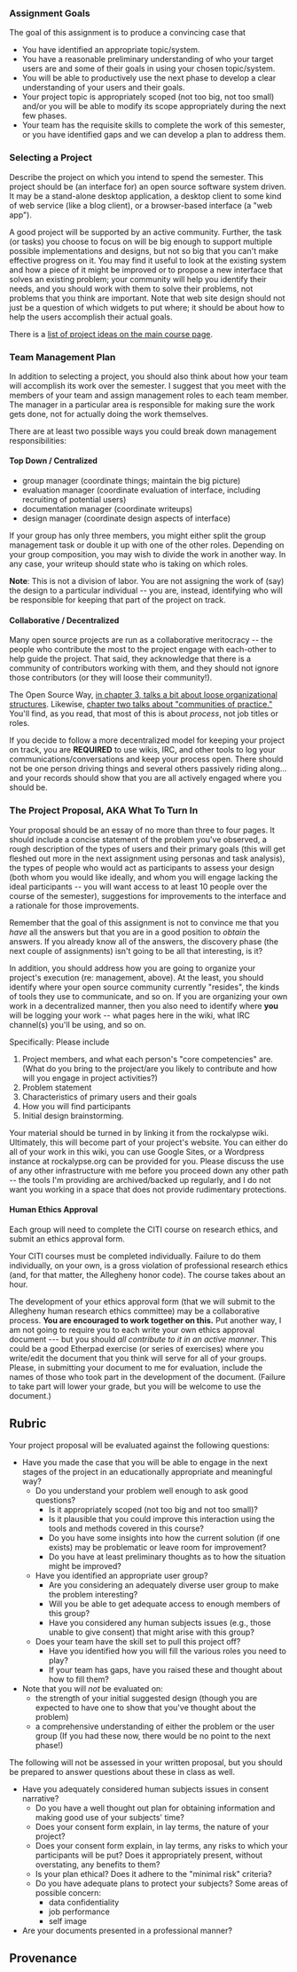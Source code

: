 === Assignment Goals ===

The goal of this assignment is to produce a convincing case that

* You have identified an appropriate topic/system.
* You have a reasonable preliminary understanding of who your target users are and some of their goals in using your chosen topic/system.
* You will be able to productively use the next phase to develop a clear understanding of your users and their goals.
* Your project topic is appropriately scoped (not too big, not too small) and/or you will be able to modify its scope appropriately during the next few phases.
* Your team has the requisite skills to complete the work of this semester, or you have identified gaps and we can develop a plan to address them.

=== Selecting a Project ===

Describe the project on which you intend to spend the semester.  This project should be (an interface for) an open source software system driven.  It may be a stand-alone desktop application, a desktop client to some kind of web service (like a blog client), or a browser-based interface (a "web app").

A good project will be supported by an active community. Further, the task (or tasks) you choose to focus on will be big enough to support multiple possible implementations and designs, but not so big that you can't make effective progress on it. You may find it useful to look at the existing system and how a piece of it might be improved or to propose a new interface that solves an existing problem; your community will help you identify their needs, and you should work with them to solve their problems, not problems that you think are important. Note that web site design should not just be a question of which widgets to put where; it should be about how to help the users accomplish their actual goals.

There is a [http://rockalypse.org/courses/cmpsc303f10/projects/ list of project ideas on the main course page].

=== Team Management Plan ===

In addition to selecting a project, you should also think about how your team will accomplish its work over the semester.  I suggest that you meet with the members of your team and assign management roles to each team member. The manager in a particular area is responsible for making sure the work gets done, not for actually doing the work themselves. 

There are at least two possible ways you could break down management responsibilities: 

==== Top Down / Centralized ====

* group manager (coordinate things; maintain the big picture)
* evaluation manager (coordinate evaluation of interface, including recruiting of potential users)
* documentation manager (coordinate writeups)
* design manager (coordinate design aspects of interface)

If your group has only three members, you might either split the group management task or double it up with one of the other roles.  Depending on your group composition, you may wish to divide the work in another way.  In any case, your writeup should state who is taking on which roles.

'''Note''': This is not a division of labor. You are not assigning the work of (say) the design to a particular individual -- you are, instead, identifying who will be responsible for keeping that part of the project on track.

==== Collaborative / Decentralized ====
Many open source projects are run as a collaborative meritocracy -- the people who contribute the most to the project engage with each-other to help guide the project. That said, they acknowledge that there is a community of contributors working with them, and they should not ignore those contributors (or they will loose their community!). 

The Open Source Way, [http://theopensourceway.org/book/The_Open_Source_Way-How_to_loosely_organize_a_community.html in chapter 3, talks a bit about loose organizational structures]. Likewise, [http://theopensourceway.org/book/The_Open_Source_Way-Communities_of_Practice.html chapter two talks about "communities of practice."] You'll find, as you read, that most of this is about ''process'', not job titles or roles.

If you decide to follow a more decentralized model for keeping your project on track, you are '''REQUIRED''' to use wikis, IRC, and other tools to log your communications/conversations and keep your process open. There should not be one person driving things and several others passively riding along... and your records should show that you are all actively engaged where you should be.

=== The Project Proposal, AKA What To Turn In ===

Your proposal should be an essay of no more than three to four pages.  It should include a concise statement of the problem you've observed, a rough description of the types of users and their primary goals (this will get fleshed out more in the next assignment using personas and task analysis), the types of people who would act as participants to assess your design (both whom you would like ideally, and whom you will engage lacking the ideal participants -- you will want access to at least 10 people over the course of the semester), suggestions for improvements to the interface and a rationale for those improvements.

Remember that the goal of this assignment is not to convince me that you ''have'' all the answers but that you are in a good position to ''obtain'' the answers.  If you already know all of the answers, the discovery phase (the next couple of assignments) isn't going to be all that interesting, is it?

In addition, you should address how you are going to organize your project's execution (re: management, above). At the least, you should identify where your open source community currently "resides", the kinds of tools they use to communicate, and so on. If you are organizing your own work in a decentralized manner, then you also need to identify where '''you''' will be logging your work -- what pages here in the wiki, what IRC channel(s) you'll be using, and so on.

Specifically:  Please include

# Project members, and what each person's "core competencies" are.  (What do you bring to the project/are you likely to contribute and how will you engage in project activities?)
# Problem statement
# Characteristics of primary users and their goals
# How you will find participants
# Initial design brainstorming.

Your material should be turned in by linking it from the rockalypse wiki. Ultimately, this will become part of your project's website. You can either do all of your work in this wiki, you can use Google Sites, or a Wordpress instance at rockalypse.org can be provided for you. Please discuss the use of any other infrastructure with me before you proceed down any other path -- the tools I'm providing are archived/backed up regularly, and I do not want you working in a space that does not provide rudimentary protections.

==== Human Ethics Approval ====
Each group will need to complete the CITI course on research ethics, and submit an ethics approval form.

Your CITI courses must be completed individually. Failure to do them individually, on your own, is a gross violation of professional research ethics (and, for that matter, the Allegheny honor code). The course takes about an hour.

The development of your ethics approval form (that we will submit to the Allegheny human research ethics committee) may be a collaborative process. '''You are encouraged to work together on this.''' Put another way, I am not going to require you to each write your own ethics approval document --- but you should ''all contribute to it in an active manner''. This could be a good Etherpad exercise (or series of exercises) where you write/edit the document that you think will serve for all of your groups. Please, in submitting your document to me for evaluation, include the names of those who took part in the development of the document. (Failure to take part will lower your grade, but you will be welcome to use the document.)

== Rubric ==

Your project proposal will be evaluated against the following questions:

* Have you made the case that you will be able to engage in the next stages of the project in an educationally appropriate and meaningful way?
** Do you understand your problem well enough to ask good questions?
*** Is it appropriately scoped (not too big and not too small)?
*** Is it plausible that you could improve this interaction using the tools and methods covered in this course?
*** Do you have some insights into how the current solution (if one exists) may be problematic or leave room for improvement?
*** Do you have at least preliminary thoughts as to how the situation might be improved?
** Have you identified an appropriate user group?
*** Are you considering an adequately diverse user group to make the problem interesting?
*** Will you be able to get adequate access to enough members of this group?
*** Have you considered any human subjects issues (e.g., those unable to give consent) that might arise with this group?
** Does your team have the skill set to pull this project off?
*** Have you identified how you will fill the various roles you need to play?
*** If your team has gaps, have you raised these and thought about how to fill them?
* Note that you will ''not'' be evaluated on:
** the strength of your initial suggested design (though you are expected to have one to show that you've thought about the problem)
** a comprehensive understanding of either the problem or the user group (If you had these now, there would be no point to the next phase!)


The following will not be assessed in your written proposal, but you should be prepared to answer questions about these in class as well.

* Have you adequately considered human subjects issues in consent narrative?
** Do you have a well thought out plan for obtaining information and making good use of your subjects' time?
** Does your consent form explain, in lay terms, the nature of your project?
** Does your consent form explain, in lay terms, any risks to which your participants will be put?  Does it appropriately present, without overstating, any benefits to them?
** Is your plan ethical?  Does it adhere to the "minimal risk" criteria?
** Do you have adequate plans to protect your subjects?  Some areas of possible concern:
*** data confidentiality
*** job performance
*** self image
* Are your documents presented in a professional manner?

== Provenance == 
{{HFIDLicense}}
